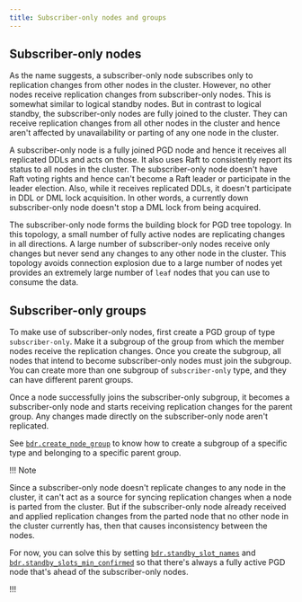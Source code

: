 ```yaml
---
title: Subscriber-only nodes and groups
---
```


## Subscriber-only nodes

As the name suggests, a subscriber-only node subscribes only to replication
changes from other nodes in the cluster. However, no other nodes receive
replication changes from subscriber-only nodes. This is somewhat similar to
logical standby nodes. But in contrast to logical standby, the subscriber-only
nodes are fully joined to the cluster. They can receive replication changes from
all other nodes in the cluster and hence aren't affected by unavailability or
parting of any one node in the cluster.

A subscriber-only node is a fully joined PGD node and hence it receives all
replicated DDLs and acts on those. It also uses Raft to consistently report its
status to all nodes in the cluster. The subscriber-only node doesn't have Raft
voting rights and hence can't become a Raft leader or participate in the leader
election. Also, while it receives replicated DDLs, it doesn't participate in DDL
or DML lock acquisition. In other words, a currently down subscriber-only node
doesn't stop a DML lock from being acquired.

The subscriber-only node forms the building block for PGD tree topology. In
this topology, a small number of fully active nodes are replicating changes in
all directions. A large number of subscriber-only nodes receive only changes
but never send any changes to any other node in the cluster. This topology
avoids connection explosion due to a large number of nodes yet provides an
extremely large number of `leaf` nodes that you can use to consume the data.
## Subscriber-only groups

To make use of subscriber-only nodes, first create a PGD group of type
`subscriber-only`. Make it a subgroup of the group from which the member nodes
receive the replication changes. Once you create the subgroup, all nodes that
intend to become subscriber-only nodes must join the subgroup. You can create
more than one subgroup of `subscriber-only` type, and they can have different
parent groups.

Once a node successfully joins the subscriber-only subgroup, it becomes a
subscriber-only node and starts receiving replication changes for the parent
group. Any changes made directly on the subscriber-only node aren't
replicated.

See
[`bdr.create_node_group`](/pgd/latest/reference/nodes-management-interfaces#bdrcreate_node_group)
to know how to create a subgroup of a specific type and belonging to a specific
parent group.

!!! Note

Since a subscriber-only node doesn't replicate changes to any node in the
cluster, it can't act as a source for syncing replication changes when a node is
parted from the cluster. But if the subscriber-only node already received and
applied replication changes from the parted node that no other node in the
cluster currently has, then that causes inconsistency between the nodes.

For now, you can solve this by setting
[`bdr.standby_slot_names`](/pgd/latest/reference/pgd-settings#bdrstandby_slot_names)
and
[`bdr.standby_slots_min_confirmed`](/pgd/latest/reference/pgd-settings#bdrstandby_slots_min_confirmed)
so that there's always a fully active PGD node that's ahead of the
subscriber-only nodes. 

!!!
